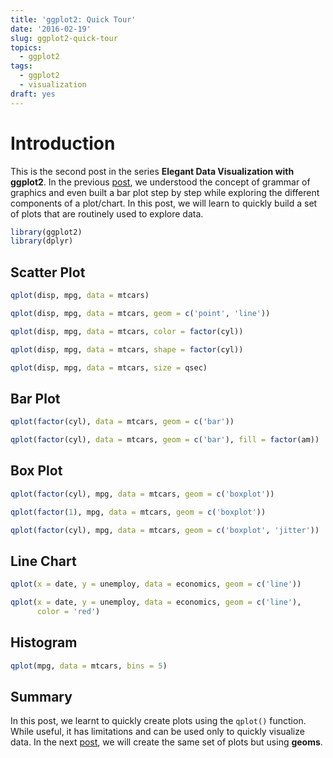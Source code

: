 ```yaml
---
title: 'ggplot2: Quick Tour'
date: '2016-02-19'
slug: ggplot2-quick-tour
topics:
  - ggplot2
tags:
  - ggplot2
  - visualization
draft: yes
---
```


# Introduction

This is the second post in the series **Elegant Data Visualization with ggplot2**. In the previous [post](https://rsquaredacademy.github.io/blog/post/introduction-to-ggplot2/), we understood the concept of grammar of graphics and 
even built a bar plot step by step while exploring the different components of a plot/chart. In this post, we will 
learn to quickly build a set of plots that are routinely used to explore data.

```r
library(ggplot2)
library(dplyr)
```

## Scatter Plot

```r
qplot(disp, mpg, data = mtcars)
```

```r
qplot(disp, mpg, data = mtcars, geom = c('point', 'line'))
```

```r
qplot(disp, mpg, data = mtcars, color = factor(cyl))
```

```r
qplot(disp, mpg, data = mtcars, shape = factor(cyl))
```

```r
qplot(disp, mpg, data = mtcars, size = qsec)
```

## Bar Plot

```r
qplot(factor(cyl), data = mtcars, geom = c('bar'))
```

```r
qplot(factor(cyl), data = mtcars, geom = c('bar'), fill = factor(am))
```

## Box Plot

```r
qplot(factor(cyl), mpg, data = mtcars, geom = c('boxplot'))
```

```r
qplot(factor(1), mpg, data = mtcars, geom = c('boxplot'))
```

```r
qplot(factor(cyl), mpg, data = mtcars, geom = c('boxplot', 'jitter'))
```

## Line Chart

```r
qplot(x = date, y = unemploy, data = economics, geom = c('line'))
```

```r
qplot(x = date, y = unemploy, data = economics, geom = c('line'),
      color = 'red')
```

## Histogram

```r
qplot(mpg, data = mtcars, bins = 5)
```

## Summary

In this post, we learnt to quickly create plots using the `qplot()` function. While useful, it has limitations and can be used only to quickly visualize data. In the next [post](https://rsquaredacademy.github.io/blog/post/ggplot2-introduction-to-geoms/), we will create the same set of plots but using **geoms**. 